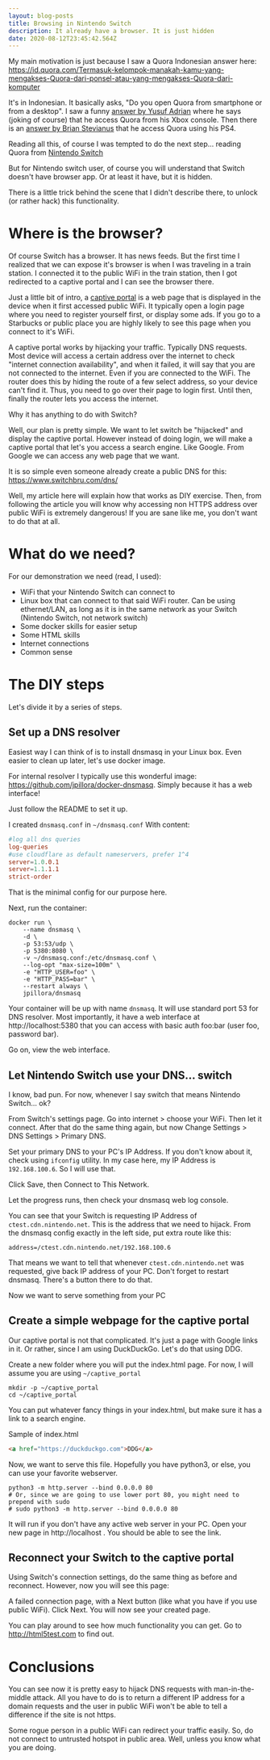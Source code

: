 ```yaml
---
layout: blog-posts
title: Browsing in Nintendo Switch
description: It already have a browser. It is just hidden
date: 2020-08-12T23:45:42.564Z
---
```

My main motivation is just because I saw a Quora Indonesian answer here:
https://id.quora.com/Termasuk-kelompok-manakah-kamu-yang-mengakses-Quora-dari-ponsel-atau-yang-mengakses-Quora-dari-komputer

It's in Indonesian. It basically asks, "Do you open Quora from smartphone or from a desktop". I saw a funny [answer by Yusuf Adrian](https://id.quora.com/Termasuk-kelompok-manakah-kamu-yang-mengakses-Quora-dari-ponsel-atau-yang-mengakses-Quora-dari-komputer/answer/Yusuf-Adriansyah) where he says (joking of course) that he access Quora from his Xbox console. Then there is an [answer by Brian Stevianus](https://id.quora.com/Termasuk-kelompok-manakah-kamu-yang-mengakses-Quora-dari-ponsel-atau-yang-mengakses-Quora-dari-komputer/answer/Brian-Stevi) that he access Quora using his PS4.

Reading all this, of course I was tempted to do the next step... reading Quora from [Nintendo Switch](https://id.quora.com/Termasuk-kelompok-manakah-kamu-yang-mengakses-Quora-dari-ponsel-atau-yang-mengakses-Quora-dari-komputer/answer/Rizky-Maulana-Nugraha)

But for Nintendo switch user, of course you will understand that Switch doesn't have browser app. Or at least it have, but it is hidden.

There is a little trick behind the scene that I didn't describe there, to unlock (or rather hack) this functionality.

# Where is the browser?

Of course Switch has a browser. It has news feeds. But the first time I realized that we can expose it's browser is when I was traveling in a train station. I connected it to the public WiFi in the train station, then I got redirected to a captive portal and I can see the browser there.

Just a little bit of intro, a [captive portal](https://en.wikipedia.org/wiki/Captive_portal) is a web page that is displayed in the device when it first accessed public WiFi. It typically open a login page where you need to register yourself first, or display some ads. If you go to a Starbucks or public place you are highly likely to see this page when you connect to it's WiFi. 

A captive portal works by hijacking your traffic. Typically DNS requests. Most device will access a certain address over the internet to check "internet connection availability", and when it failed, it will say that you are not connected to the internet. Even if you are connected to the WiFi. The router does this by hiding the route of a few select address, so your device can't find it. Thus, you need to go over their page to login first. Until then, finally the router lets you access the internet.

Why it has anything to do with Switch?

Well, our plan is pretty simple. We want to let switch be "hijacked" and display the captive portal. However instead of doing login, we will make a captive portal that let's you access a search engine. Like Google. From Google we can access any web page that we want.

It is so simple even someone already create a public DNS for this:
https://www.switchbru.com/dns/

Well, my article here will explain how that works as DIY exercise. Then, from following the article you will know why accessing non HTTPS address over public WiFi is extremely dangerous! If you are sane like me, you don't want to do that at all.

# What do we need?

For our demonstration we need (read, I used):

* WiFi that your Nintendo Switch can connect to 
* Linux box that can connect to that said WiFi router. Can be using ethernet/LAN, as long as it is in the same network as your Switch (Nintendo Switch, not network switch)
* Some docker skills for easier setup
* Some HTML skills
* Internet connections
* Common sense

# The DIY steps

Let's divide it by a series of steps.

## Set up a DNS resolver

Easiest way I can think of is to install dnsmasq in your Linux box.
Even easier to clean up later, let's use docker image.

For internal resolver I typically use this wonderful image: https://github.com/jpillora/docker-dnsmasq. Simply because it has a web interface!

Just follow the README to set it up.

I created `dnsmasq.conf` in `~/dnsmasq.conf`
With content:

```conf
#log all dns queries
log-queries
#use cloudflare as default nameservers, prefer 1^4
server=1.0.0.1
server=1.1.1.1
strict-order
```

That is the minimal config for our purpose here.

Next, run the container:

```shell
docker run \
	--name dnsmasq \
	-d \
	-p 53:53/udp \
	-p 5380:8080 \
	-v ~/dnsmasq.conf:/etc/dnsmasq.conf \
	--log-opt "max-size=100m" \
	-e "HTTP_USER=foo" \
	-e "HTTP_PASS=bar" \
	--restart always \
	jpillora/dnsmasq
```

Your container will be up with name `dnsmasq`. It will use standard port 53 for DNS resolver. Most importantly, it have a web interface at http://localhost:5380 that you can access with basic auth foo:bar (user foo, password bar).

Go on, view the web interface.

## Let Nintendo Switch use your DNS... switch

I know, bad pun. For now, whenever I say switch that means Nintendo Switch... ok?

From Switch's settings page. Go into internet > choose your WiFi. Then let it connect. After that do the same thing again, but now Change Settings > DNS Settings > Primary DNS.

Set your primary DNS to your PC's IP Address. If you don't know about it, check using `ifconfig` utility. In my case here, my IP Address is `192.168.100.6`. So I will use that.

Click Save, then Connect to This Network.

Let the progress runs, then check your dnsmasq web log console.

You can see that your Switch is requesting IP Address of `ctest.cdn.nintendo.net`. This is the address that we need to hijack. From the dnsmasq config exactly in the left side, put extra route like this:

```
address=/ctest.cdn.nintendo.net/192.168.100.6
```

That means we want to tell that whenever `ctest.cdn.nintendo.net` was requested, give back IP address of your PC. Don't forget to restart dnsmasq. There's a button there to do that.

Now we want to serve something from your PC

## Create a simple webpage for the captive portal

Our captive portal is not that complicated. It's just a page with Google links in it. Or rather, since I am using DuckDuckGo. Let's do that using DDG.

Create a new folder where you will put the index.html page. For now, I will assume you are using `~/captive_portal`

```shell
mkdir -p ~/captive_portal
cd ~/captive_portal
```

You can put whatever fancy things in your index.html, but make sure it has a link to a search engine.

Sample of index.html

```html
<a href="https://duckduckgo.com">DDG</a>
```

Now, we want to serve this file. Hopefully you have python3, or else, you can use your favorite webserver.

```python3
python3 -m http.server --bind 0.0.0.0 80
# Or, since we are going to use lower port 80, you might need to prepend with sudo
# sudo python3 -m http.server --bind 0.0.0.0 80
```

It will run if you don't have any active web server in your PC. Open your new page in http://localhost . You should be able to see the link.

## Reconnect your Switch to the captive portal

Using Switch's connection settings, do the same thing as before and reconnect. However, now you will see this page:

A failed connection page, with a Next button (like what you have if you use public WiFi). Click Next. You will now see your created page.

You can play around to see how much functionality you can get. Go to http://html5test.com to find out.

# Conclusions

You can see now it is pretty easy to hijack DNS requests with man-in-the-middle attack. All you have to do is to return a different IP address for a domain requests and the user in public WiFi won't be able to tell a difference if the site is not https.

Some rogue person in a public WiFi can redirect your traffic easily. So, do not connect to untrusted hotspot in public area. Well, unless you know what you are doing.